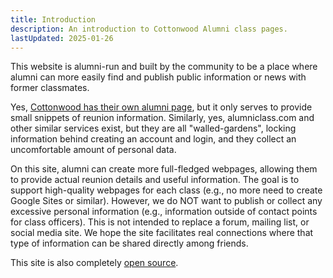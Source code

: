 ```yaml
---
title: Introduction
description: An introduction to Cottonwood Alumni class pages.
lastUpdated: 2025-01-26
---
```


This website is alumni-run and built by the community to be a place where alumni can more easily find and publish public information or news with former classmates.

Yes, [Cottonwood has their own alumni page](https://schools.graniteschools.org/cottonwoodhigh/alumni/), but it only serves to provide small snippets of reunion information.
Similarly, yes, alumniclass.com and other similar services exist, but they are all "walled-gardens", locking information behind creating an account and login, and they collect an uncomfortable amount of personal data.

On this site, alumni can create more full-fledged webpages, allowing them to provide actual reunion details and useful information.
The goal is to support high-quality webpages for each class (e.g., no more need to create Google Sites or similar).
However, we do NOT want to publish or collect any excessive personal information (e.g., information outside of contact points for class officers).
This is not intended to replace a forum, mailing list, or social media site.
We hope the site facilitates real connections where that type of information can be shared directly among friends.

This site is also completely [open source](https://github.com/lukehsiao/cottonwood-alumni).
